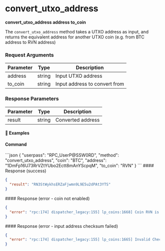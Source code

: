 
# convert\_utxo\_address

**convert\_utxo\_address address to\_coin**

The `convert_utxo_address` method takes a UTXO address as input, and returns the equivalent address for another UTXO coin (e.g. from BTC address to RVN address)

### Request Arguments

| Parameter | Type   | Description                   |
| --------- | ------ | ----------------------------- |
| address   | string | Input UTXO address            |
| to\_coin  | string | Input address to convert from |

### Response Parameters

| Parameter | Type   | Description       |
| --------- | ------ | ----------------- |
| result    | string | Converted address |

#### 📌 Examples

#### Command

<CodeGroup title="" tag="POST" label="convert_utxo_address" mm2MethodDecorate="true">
  ```json
  {
    "userpass": "RPC_UserP@SSW0RD",
    "method": "convert_utxo_address",
    "coin": "BTC",
    "address": "1DmFp16U73RrVZtYUbo2Ectt8mAnYScpqM",
    "to_coin": "RVN"
  }
  ```
</CodeGroup>

<CollapsibleSection expandedText="Hide Response" collapsedText="Show Response">
  #### Response (success)

  ```json
  {
    "result": "RN3StWykhsERZaFjwmn9L9E5u2dPAt3YTS"
  }
  ```
</CollapsibleSection>

<CollapsibleSection expandedText="Hide Response" collapsedText="Show Response">
  #### Response (error - coin not enabled)

  ```json
  {
    "error": "rpc:174] dispatcher_legacy:155] lp_coins:1668] Coin RVN is not activated"
  }
  ```
</CollapsibleSection>

<CollapsibleSection expandedText="Hide Response" collapsedText="Show Response">
  #### Response (error - input address checksum failed)

  ```json
  {
    "error": "rpc:174] dispatcher_legacy:155] lp_coins:1665] Invalid Checksum"
  }
  ```
</CollapsibleSection>

